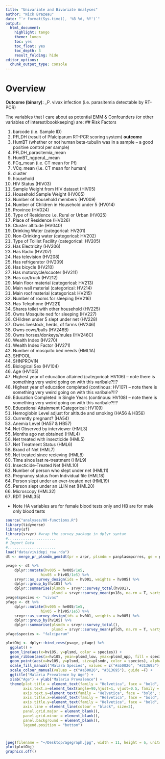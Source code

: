 ```yaml
--- 
title: "Univariate and Bivariate Analyses" 
author: "Nick Brazeau" 
date: "`r format(Sys.time(), '%B %d, %Y')`" 
output: 
  html_document: 
    highlight: tango 
    theme: lumen 
    toc: yes 
    toc_float: yes 
    toc_depth: 3 
    result_folding: hide 
editor_options:  
  chunk_output_type: console
--- 
```


# Overview

**Outcome (binary)**: _P. vivax infection (i.e. parasitemia detectable by RT-PCR)

The variables that I care about as potential EMM & Confounders (or other variables of interest/bookkeeping) are: 
## Risk Factors


  1. barcode (i.e. Sample ID)
  2. PFLDH (result of Pfalciparum RT-PCR scoring system) **outcome**
  2. HumBT (whether or not human beta-tubulin was in a sample -- a good positive control per sample)
  2. PFLDH_parasitemia_mean
  2. HumBT_ngperuL_mean
  3. FCq_mean (i.e. CT mean for Pf)
  4. VCq_mean (i.e. CT mean for human)
  6. cluster
  7. household
  7. HIV Status (HIV03)
  7. Sample Weight from HIV dataset (HIV05)
  7. Household Sample Weight (HV005)
  7. Number of household members (HV009)
  7. Number of Children in Household under 5 (HV014)
  7. Province (HV024)
  7. Type of Residence i.e. Rural or Urban (HV025)
  7. Place of Residence (HV026)
  7. Cluster altitude (HV040)
  7. Drinking Water (categorical: HV201)
  7. Non-Drinking water (categorical: HV202)
  7. Type of Tolilet Facility (categorical: HV205)
  7. Has Electricity (HV206)
  7. Has Radio (HV207)
  7. Has television (HV208)
  7. Has refrigerator (HV209)
  7. Has bicycle (HV210)
  7. Has motorcycle/scooter (HV211)
  7. Has car/truck (HV212)
  7. Main floor material (categorical: HV213)
  7. Main wall material (categorical: HV214)
  7. Main roof material (categorical: HV215)
  7. Number of rooms for sleeping (HV216)
  7. Has Telephone (HV221)
  7. Shares toilet with other household (HV225)
  8. Owns Mosquite ned for sleeping (HV227)
  8. CHildren under 5 slept under net (HV228)
  8. Owns livestock, herds, of farms (HV246)
  8. Owns cows/bulls (HV246B)
  8. Owns horses/donkeys/mules (HV246C)
  8. Wealth Index (HV270)
  8. Wealth Index Factor (HV271)
  8. Number of mosquito bed needs (HML1A)
  8. SHPOOL 
  9. SHNPROVIN
  9. Biological Sex (HV104)
  9. Age (HV105)
  10. Highest year of education attained (categorical: HV106) -- note there is something very weird going on with this varibale?!!?
  10. Highest year of education completed (continous: HV107) -- note there is something very weird going on with this varibale?!!?
  10. Education Completed in Single Years (continous: HV108) -- note there is something very weird going on with this varibale?!!?
  10. Educational Attainment (Categorical: HV109)
  10. Hemoglobin Level adjust for altitude and smoking (HA56 & HB56)
  10. Currently pregnant? (HA54)
  10. Anemia Level (HA57 & HB57)
  10. Net Observed by interviewer (HML3)
  10. Months ago net obtained (HML4)
  10. Net treated with insecticide (HML5)
  10. Net Treatment Status (HML6)
  10. Brand of Net (HML7)
  10. Net treated since recieving (HML8)
  10. Time since last re-treatment (HML9)
  10. Insecticide-Treated Net (HML10)
  10. Number of person who slept under net (HML11)
  10. Pregnancy status from Individual file (HML18)
  10. Person slept under an ever-treated net (HML19)
  10. Person slept under an LLIN net (HML20)
  10. Microscopy (HML32)
  10. RDT (HML35)

* Note HA variables are for female blood tests only and HB are for male only blood tests

```r

source("analyses/00-functions.R") 
library(tidyverse)
library(sf)
library(srvyr) #wrap the survey package in dplyr syntax
#......................
# Import Data
#......................
load("data/vividepi_raw.rda")
dt <- merge_pr_plsmdm_gemtdt(pr = arpr, plsmdm = panplasmpcrres, ge = ge)

pvage <- dt %>% 
    dplyr::mutate(hv005 = hv005/1e5,
                hiv05 = hiv05/1e5) %>% 
    srvyr::as_survey_design(ids = hv001, weights = hv005) %>% 
    dplyr::group_by(hv105) %>% 
    dplyr::summarise(plsmdn = srvyr::survey_total(hv001), 
                     plsmd = srvyr::survey_mean(pv18s, na.rm = T, vartype = c("se", "ci"), level = 0.95))
pvage$species <- "vivax"
pfage <- dt %>% 
    dplyr::mutate(hv005 = hv005/1e5,
                hiv05 = hiv05/1e5) %>% 
    srvyr::as_survey_design(ids = hv001, weights = hv005) %>% 
    dplyr::group_by(hv105) %>% 
    dplyr::summarise(plsmdn = srvyr::survey_total(), 
                     plsmd = srvyr::survey_mean(pfldh, na.rm = T, vartype = c("se", "ci"), level = 0.95))
pfage$species <- "falciparum"

plotObj <- dplyr::bind_rows(pvage, pfage) %>% 
  ggplot() + 
  geom_line(aes(x=hv105, y=plsmd, color = species)) + 
  geom_ribbon(aes(x=hv105, ymin=plsmd_low, ymax=plsmd_upp, fill = species), alpha=0.5) +
  geom_point(aes(x=hv105, y=plsmd, size=plsmdn, color = species), alpha=0.5, show.legend=F) +
  scale_fill_manual("Malara Species", values = c("#a50026", "#313695"), labels = c("Pfalciparum", "Pvivax")) +
  scale_colour_manual(values = c("#a50026", "#313695"), guide =F) +
  ggtitle("Malaria Prevalence by Age") +
  xlab("Age") + ylab("Malaria Prevalence") +
  theme(plot.title = element_text(family = "Helvetica", face = "bold", size = 15, hjust = 0.5, vjust = 0.5),
        axis.text.x=element_text(angle=90,hjust=1, vjust=0.5, family = "Helvetica", face = "bold", size=8),
        axis.text.y=element_text(family = "Helvetica", face = "bold", size=8),
        axis.title.x=element_text(family = "Helvetica", face = "bold", size=10),
        axis.title.y=element_text(family = "Helvetica", face = "bold", size=10),
        axis.line = element_line(colour = "black", size=2),
        panel.grid.major = element_blank(), 
        panel.grid.minor = element_blank(),
        panel.background = element_blank(),
        legend.position = "bottom")



jpeg(filename = "~/Desktop/agegraph.jpg", width = 11, height = 6, units = "in", res=300)
plot(plotObj)
graphics.off()



```

